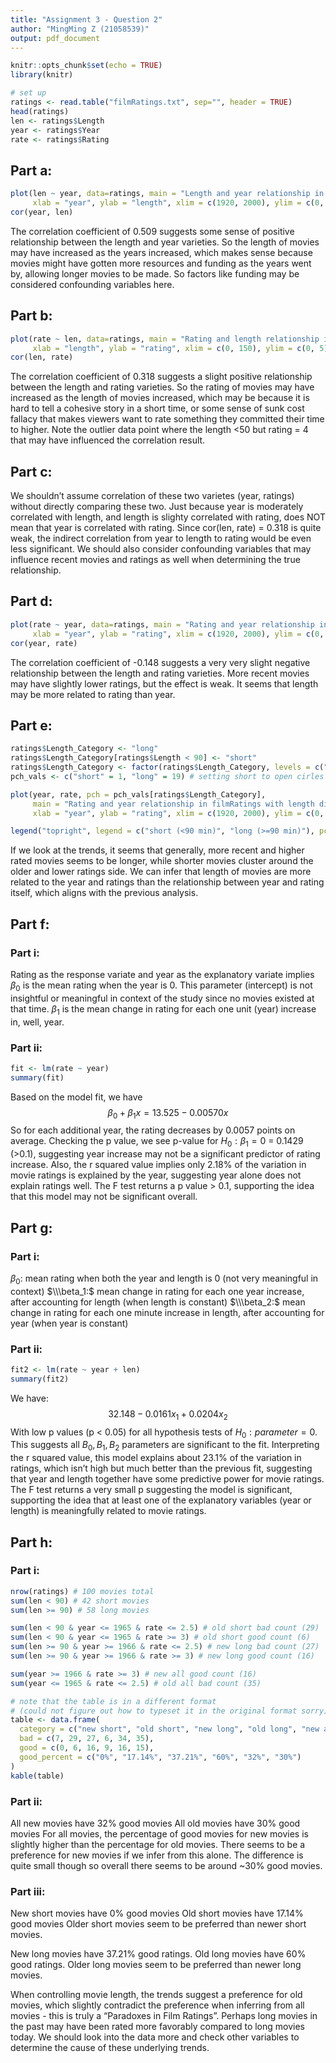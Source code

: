 ```yaml
---
title: "Assignment 3 - Question 2"
author: "MingMing Z (21058539)"
output: pdf_document
---
```


```r
knitr::opts_chunk$set(echo = TRUE)
library(knitr)
```

```r
# set up
ratings <- read.table("filmRatings.txt", sep="", header = TRUE)
head(ratings)
len <- ratings$Length
year <- ratings$Year
rate <- ratings$Rating
```

## Part a:

```r
plot(len ~ year, data=ratings, main = "Length and year relationship in filmRatings dataset", 
     xlab = "year", ylab = "length", xlim = c(1920, 2000), ylim = c(0, 150))
cor(year, len)
```
The correlation coefficient of 0.509 suggests some sense of positive relationship between the length and year varieties. So the length of movies may have increased as the years increased, which makes sense because movies might have gotten more resources and funding as the years went by, allowing longer movies to be made. So factors like funding may be considered confounding variables here.


## Part b:

```r
plot(rate ~ len, data=ratings, main = "Rating and length relationship in filmRatings dataset", 
     xlab = "length", ylab = "rating", xlim = c(0, 150), ylim = c(0, 5))
cor(len, rate)
```
The correlation coefficient of 0.318 suggests a slight positive relationship between the length and rating varieties. So the rating of movies may have increased as the length of movies increased, which may be because it is hard to tell a cohesive story in a short time, or some sense of sunk cost fallacy that makes viewers want to rate something they committed their time to higher. Note the outlier data point where the length <50 but rating = 4 that may have influenced the correlation result.


## Part c:

We shouldn't assume correlation of these two varietes (year, ratings) without directly comparing these two. Just because year is moderately correlated with length, and length is slighty correlated with rating, does NOT mean that year is correlated with rating. Since cor(len, rate) = 0.318 is quite weak, the indirect correlation from year to length to rating would be even less significant. We should also consider confounding variables that may influence recent movies and ratings as well when determining the true relationship.

## Part d:

```r
plot(rate ~ year, data=ratings, main = "Rating and year relationship in filmRatings dataset", 
     xlab = "year", ylab = "rating", xlim = c(1920, 2000), ylim = c(0, 5))
cor(year, rate)
```
The correlation coefficient of -0.148 suggests a very very slight negative relationship between the length and rating varieties. More recent movies may have slightly lower ratings, but the effect is weak. It seems that length may be more related to rating than year.

## Part e:
```r
ratings$Length_Category <- "long"
ratings$Length_Category[ratings$Length < 90] <- "short"
ratings$Length_Category <- factor(ratings$Length_Category, levels = c("short", "long"))
pch_vals <- c("short" = 1, "long" = 19) # setting short to open cirles and long to closed

plot(year, rate, pch = pch_vals[ratings$Length_Category],
     main = "Rating and year relationship in filmRatings with length distinctions",
     xlab = "year", ylab = "rating", xlim = c(1920, 2000), ylim = c(0, 5))

legend("topright", legend = c("short (<90 min)", "long (>=90 min)"), pch = c(1, 19))
```
If we look at the trends, it seems that generally, more recent and higher rated movies seems to be longer, while shorter movies cluster around the older and lower ratings side. We can infer that length of movies are more related to the year and ratings than the relationship between year and rating itself, which aligns with the previous analysis.

## Part f:

### Part i:

Rating as the response variate and year as the explanatory variate implies $\beta_0$ is the mean rating when the year is 0. This parameter (intercept) is not insightful or meaningful in context of the study since no movies existed at that time. $\beta_1$ is the mean change in rating for each one unit (year) increase in, well, year. 

### Part ii:

```r
fit <- lm(rate ~ year)
summary(fit)
```
Based on the model fit, we have $$\beta_0 + \beta_1 x = 13.525-0.00570 x $$ So for each additional year, the rating decreases by 0.0057 points on average. Checking the p value, we see p-value for $H_0: \beta_1 = 0$ = 0.1429 (>0.1), suggesting year increase may not be a significant predictor of rating increase. Also, the r squared value implies only 2.18\% of the variation in movie ratings is explained by the year, suggesting year alone does not explain ratings well. The F test returns a p value > 0.1, supporting the idea that this model may not be significant overall.

## Part g:

### Part i:

$\beta_0:$ mean rating when both the year and length is 0 (not very meaningful in context)
$\\\beta_1:$ mean change in rating for each one year increase, after accounting for length (when length is constant)
$\\\beta_2:$ mean change in rating for each one minute increase in length, after accounting for year (when year is constant)

### Part ii:

```r
fit2 <- lm(rate ~ year + len)
summary(fit2)
```

We have: $$32.148 - 0.0161 x_1 + 0.0204 x_2$$ With low p values (p < 0.05) for all hypothesis tests of $H_0: parameter = 0$. This suggests all $B_0, B_1, B_2$ parameters are significant to the fit. Interpreting the r squared value, this model explains about 23.1\% of the variation in ratings, which isn't high but much better than the previous fit, suggesting that year and length together have some predictive power for movie ratings. The F test returns a very small p suggesting the model is significant, supporting the idea that at least one of the explanatory variables (year or length) is meaningfully related to movie ratings.

## Part h:

### Part i:
``` r
nrow(ratings) # 100 movies total
sum(len < 90) # 42 short movies 
sum(len >= 90) # 58 long movies 

sum(len < 90 & year <= 1965 & rate <= 2.5) # old short bad count (29)
sum(len < 90 & year <= 1965 & rate >= 3) # old short good count (6)
sum(len >= 90 & year >= 1966 & rate <= 2.5) # new long bad count (27)
sum(len >= 90 & year >= 1966 & rate >= 3) # new long good count (16)

sum(year >= 1966 & rate >= 3) # new all good count (16)
sum(year <= 1965 & rate <= 2.5) # old all bad count (35)

# note that the table is in a different format 
# (could not figure out how to typeset it in the original format sorry)
table <- data.frame(
  category = c("new short", "old short", "new long", "old long", "new all", "old all"),
  bad = c(7, 29, 27, 6, 34, 35),
  good = c(0, 6, 16, 9, 16, 15),
  good_percent = c("0%", "17.14%", "37.21%", "60%", "32%", "30%")
)
kable(table)
```

### Part ii:
All new movies have 32% good movies
All old movies have 30% good movies
For all movies, the percentage of good movies for new movies is slightly higher than the percentage for old movies. There seems to be a preference for new movies if we infer from this alone. The difference is quite small though so overall there seems to be around ~30% good movies.

### Part iii:
New short movies have 0% good movies
Old short movies have 17.14% good movies
Older short movies seem to be preferred than newer short movies.

New long movies have 37.21% good ratings.
Old long movies have 60% good ratings.
Older long movies seem to be preferred than newer long movies.

When controlling movie length, the trends suggest a preference for old movies, which slightly contradict the preference when inferring from all movies - this is truly a "Paradoxes in Film Ratings". Perhaps long movies in the past may have been rated more favorably compared to long movies today. We should look into the data more and check other variables to determine the cause of these underlying trends.